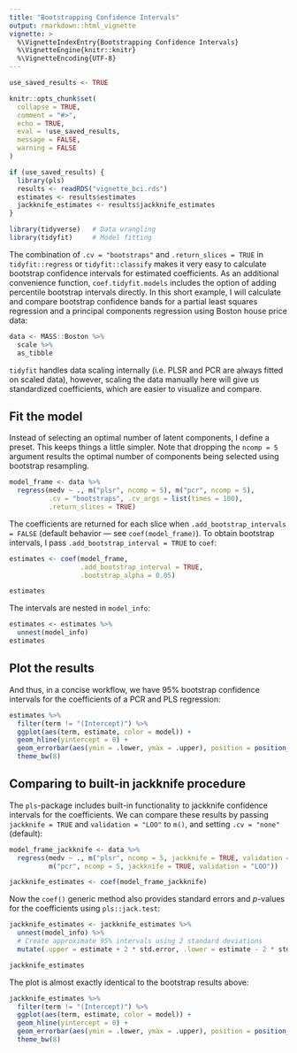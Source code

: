 ```yaml
---
title: "Bootstrapping Confidence Intervals"
output: rmarkdown::html_vignette
vignette: >
  %\VignetteIndexEntry{Bootstrapping Confidence Intervals}
  %\VignetteEngine{knitr::knitr}
  %\VignetteEncoding{UTF-8}
---
```


```r
use_saved_results <- TRUE

knitr::opts_chunk$set(
  collapse = TRUE,
  comment = "#>",
  echo = TRUE,
  eval = !use_saved_results,
  message = FALSE,
  warning = FALSE
)

if (use_saved_results) {
  library(pls)
  results <- readRDS("vignette_bci.rds")
  estimates <- results$estimates
  jackknife_estimates <- results$jackknife_estimates
}
```

```r
library(tidyverse)   # Data wrangling
library(tidyfit)     # Model fitting
```

The combination of `.cv = "bootstraps"` and `.return_slices = TRUE` in `tidyfit::regress` or `tidyfit::classify` makes it very easy to calculate bootstrap confidence intervals for estimated coefficients. As an additional convenience function, `coef.tidyfit.models` includes the option of adding percentile bootstrap intervals directly. In this short example, I will calculate and compare bootstrap confidence bands for a partial least squares regression and a principal components regression using Boston house price data:

```r
data <- MASS::Boston %>% 
  scale %>% 
  as_tibble
```

`tidyfit` handles data scaling internally (i.e. PLSR and PCR are always fitted on scaled data), however, scaling the data manually here will give us standardized coefficients, which are easier to visualize and compare.

## Fit the model

Instead of selecting an optimal number of latent components, I define a preset. This keeps things a little simpler. Note that dropping the `ncomp = 5` argument results the optimal number of components being selected using bootstrap resampling.

```r
model_frame <- data %>% 
  regress(medv ~ ., m("plsr", ncomp = 5), m("pcr", ncomp = 5),
          .cv = "bootstraps", .cv_args = list(times = 100), 
          .return_slices = TRUE)
```

The coefficients are returned for each slice when `.add_bootstrap_intervals = FALSE` (default behavior --- see `coef(model_frame)`). To obtain bootstrap intervals, I pass `.add_bootstrap_interval = TRUE` to `coef`:

```r
estimates <- coef(model_frame, 
                  .add_bootstrap_interval = TRUE, 
                  .bootstrap_alpha = 0.05)
```

```r
estimates
```

The intervals are nested in `model_info`:

```r
estimates <- estimates %>% 
  unnest(model_info)
estimates
```

## Plot the results

And thus, in a concise workflow, we have 95% bootstrap confidence intervals for the coefficients of a PCR and PLS regression:

```r
estimates %>% 
  filter(term != "(Intercept)") %>% 
  ggplot(aes(term, estimate, color = model)) +
  geom_hline(yintercept = 0) +
  geom_errorbar(aes(ymin = .lower, ymax = .upper), position = position_dodge()) +
  theme_bw(8)
```

## Comparing to built-in jackknife procedure

The `pls`-package includes built-in functionality to jackknife confidence intervals for the coefficients. We can compare these results by passing `jackknife = TRUE` and `validation = "LOO"` to `m()`, and setting `.cv = "none"` (default):

```r
model_frame_jackknife <- data %>% 
  regress(medv ~ ., m("plsr", ncomp = 5, jackknife = TRUE, validation = "LOO"), 
          m("pcr", ncomp = 5, jackknife = TRUE, validation = "LOO"))

jackknife_estimates <- coef(model_frame_jackknife)
```

Now the `coef()` generic method also provides standard errors and $p$-values for the coefficients using `pls::jack.test`:

```r
jackknife_estimates <- jackknife_estimates %>% 
  unnest(model_info) %>% 
  # Create approximate 95% intervals using 2 standard deviations
  mutate(.upper = estimate + 2 * std.error, .lower = estimate - 2 * std.error)

jackknife_estimates
```

The plot is almost exactly identical to the bootstrap results above:

```r
jackknife_estimates %>% 
  filter(term != "(Intercept)") %>% 
  ggplot(aes(term, estimate, color = model)) +
  geom_hline(yintercept = 0) +
  geom_errorbar(aes(ymin = .lower, ymax = .upper), position = position_dodge()) +
  theme_bw(8)
```

